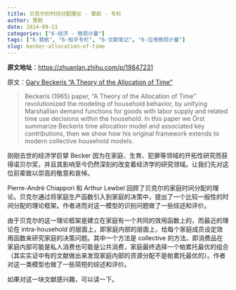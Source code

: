 ```yaml
---
title: 贝克尔的时间分配理论 - 慧航 - 专栏
author: 慧航
date: 2014-09-11
categories: ["6-经济 - 微观计量"]
tags: ["6-慧航", "6-知乎专栏", "6-文献笔记", "6-应用微观计量"]
slug: becker-allocation-of-time
---
```


**原文地址**：<https://zhuanlan.zhihu.com/p/19847231>

原文：[Gary Beckerís "A Theory of the Allocation of Time"](https://www2.bc.edu/~lewbel/Becker6.pdf)

> Beckerís (1965) paper, "A Theory of the Allocation of Time" revolutionized the modeling of household behavior, by unifying Marshallian demand functions for goods with labor supply and related time use decisions within the household. In this paper we Örst summarize Beckerís time allocation model and associated key contributions, then we show how his original framework extends to modern collective household models.

刚刚去世的经济学巨擘 Becker 因为在家庭、生育、犯罪等领域的开拓性研究而获得诺贝尔奖，并且其影响至今仍然深刻的改变着经济学的研究领域。让我们先对这位前辈致以崇高的敬意和哀悼。

Pierre-André Chiappori 和 Arthur Lewbel 回顾了贝克尔的家庭时间分配的理论。贝克尔通过将家庭生产函数引入到家庭的决策中，提出了一个比较一般性的时间分配的理论框架。作者进而对这一模型的识别问题做了一些综述和评价。

由于贝克尔的这一理论框架是建立在家庭有一个共同的效用函数上的，而最近的理论在 intra-household 的层面上，即家庭内部的层面上，给每个家庭成员设定效用函数来研究家庭的决策问题。其中一个方法是 collective 的方法，即消费品在家庭内部可能是私人消费也可能是公共消费，家庭最终选择一个帕累托最优的组合（其实实证中有的文献做出来发现家庭内部的资源分配不是帕累托最优的）。作者对这一类模型也做了一些简短的综述和评价。

如果对这一块文献感兴趣，可以读一下。